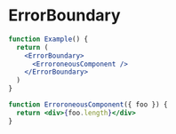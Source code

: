 
# ErrorBoundary

<Documenter component={ErrorBoundary}>

```jsx preview
function Example() {
  return (
    <ErrorBoundary>
      <ErroroneousComponent />
    </ErrorBoundary>
  )
}

function ErroroneousComponent({ foo }) {
  return <div>{foo.length}</div>
}
```

</Documenter>
